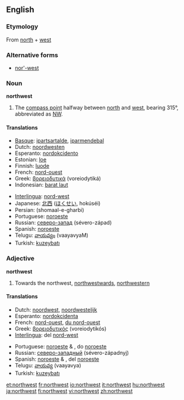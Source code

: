 {{wikipediapl|Northwest}}
==English==

===Etymology===
From [[north]] + [[west]]

===Alternative forms===
* [[nor'-west]]

===Noun===
'''northwest'''

# The [[compass point]] halfway between [[north]] and [[west]], bearing 315°, abbreviated as [[NW]].

====Translations====
{{top}}
*[[Basque]]: [[ipartsartalde]], [[iparmendebal]]
*Dutch: [[noordwesten]] {{n}}
*Esperanto: [[nordokcidento]]
*Estonian: [[loe]]
*Finnish: [[luode]]
*French: [[nord-ouest]] {{m}}
*Greek: [[βορειοδυτικά]] (voreiodytiká)
*Indonesian: [[barat laut]]
{{mid}}
*[[Interlingua]]: [[nord-west]]
*Japanese: [[北西]] ([[ほくせい]], hokúséi)
*Persian: {{FAchar|[[شمال غربی]]}} (shomaal-e-gharbi)
*Portuguese: [[noroeste]] {{m}}
*Russian: [[северо-запад]] (sévero-západ) {{m}}
*Spanish: [[noroeste]] {{m}}
*Telugu: [[వాయవ్యం]] (vaayavyaM)
*Turkish: [[kuzeybatı]]
{{bottom}}

===Adjective===
'''northwest'''

# Towards the northwest, [[northwestward]]s, [[northwestern]]

====Translations====
{{top}}
*Dutch: [[noordwest]], [[noordwestelijk]]
*Esperanto: [[nordokcidenta]]
*French: [[nord-ouest]], [[du nord-ouest]]
*Greek: [[βορειοδυτικός]] (voreiodytikós)
*[[Interlingua]]: del [[nord-west]]
{{mid}}
*Portuguese: [[noroeste]] {{m}} & {{f}}, do [[noroeste]]
*Russian: [[северо-западный]] (sévero-západnyj)
*Spanish: [[noroeste]] {{m}} & {{f}}, del [[noroeste]]
*Telugu: [[వాయవ్య]] (vaayavya)
*Turkish: [[kuzeybatı]]
{{bottom}}

[[et:northwest]]
[[fr:northwest]]
[[io:northwest]]
[[it:northwest]]
[[hu:northwest]]
[[ja:northwest]]
[[fi:northwest]]
[[vi:northwest]]
[[zh:northwest]]